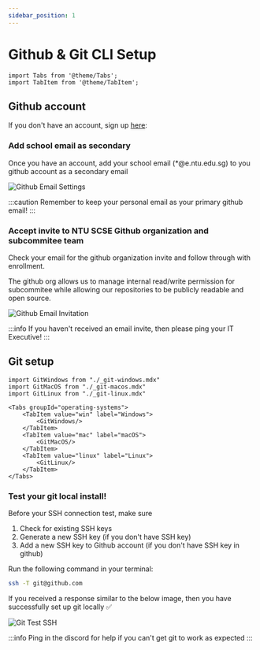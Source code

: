 ```yaml
---
sidebar_position: 1
---
```


# Github & Git CLI Setup

```mdx-code-block
import Tabs from '@theme/Tabs';
import TabItem from '@theme/TabItem';
```

## Github account

If you don't have an account, sign up [here](https://github.com):

### Add school email as secondary

Once you have an account, add your school email (*@e.ntu.edu.sg) to you
github account as a secondary email

![Github Email Settings](./img/github_email_settings.png)

:::caution
Remember to keep your personal email as your primary github email!
:::

### Accept invite to NTU SCSE Github organization and subcommitee team

Check your email for the github organization invite and follow through with enrollment.

The github org allows us to manage internal read/write permission for subcommitee while allowing our
repositories to be publicly readable and open source.

![Github Email Invitation](./img/github_email_invitation.png)


:::info
If you haven't received an email invite, then please ping your IT Executive!
:::

## Git setup

```mdx-code-block
import GitWindows from "./_git-windows.mdx"
import GitMacOS from "./_git-macos.mdx"
import GitLinux from "./_git-linux.mdx"

<Tabs groupId="operating-systems">
    <TabItem value="win" label="Windows">
        <GitWindows/>
    </TabItem>
    <TabItem value="mac" label="macOS">
        <GitMacOS/>
    </TabItem>
    <TabItem value="linux" label="Linux">
        <GitLinux/>
    </TabItem>
</Tabs>
```

### Test your git local install!

Before your SSH connection test, make sure
1. Check for existing SSH keys
2. Generate a new SSH key (if you don't have SSH key)
3. Add a new SSH key to Github account (if you don't have SSH key in github)

Run the following command in your terminal:

```bash
ssh -T git@github.com
```

If you received a response similar to the below image, then you have successfully set up git locally ✅

![Git Test SSH](./img/git_test_ssh.png)

:::info
Ping in the discord for help if you can't get git to work as expected
:::




